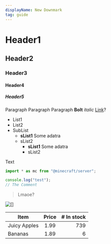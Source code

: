 ```yaml
---
displayName: New Downmark
tag: guide
---
```


# Header1
## Header2
### Header3
#### Header4
##### Header5
Paragraph
Paragraph
Paragraph **Bolt** *italic* [Link](/markdown)?
- List1
- List2
- SubList
  - **sList1**
  Some adatra
  - sList2
    - **sList1**
    Some adatra
    - sList2

Text
  ```js
  import * as mc from "@minecraft/server";
  
  console.log("test");
  // The Comment
  ```

> Lmaoe?

![[]](sidebar.png)

| Item         | Price | # In stock |
|--------------|:-----:|-----------:|
| Juicy Apples |  1.99 |        739 |
| Bananas      |  1.89 |          6 |